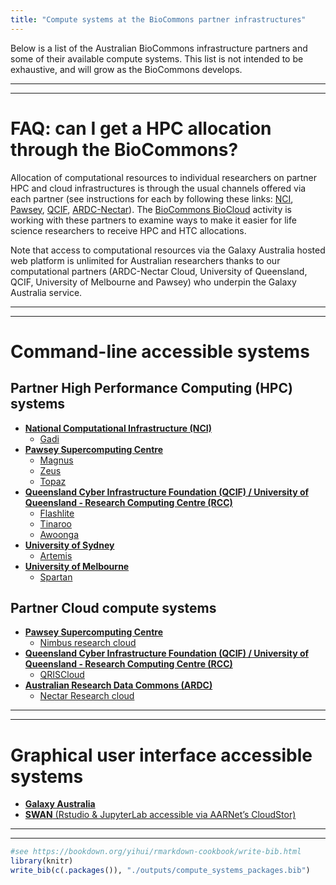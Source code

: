 ```yaml
---
title: "Compute systems at the BioCommons partner infrastructures"
---
```


Below is a list of the Australian BioCommons infrastructure partners and some of their available compute systems. This list is not intended to be exhaustive, and will grow as the BioCommons develops.

-----

-----

# FAQ: can I get a HPC allocation through the BioCommons?

Allocation of computational resources to individual researchers on partner HPC and cloud infrastructures is through the usual channels offered via each partner (see instructions for each by following these links: [NCI](https://nci.org.au/users/how-access-nci), [Pawsey](https://support.pawsey.org.au/documentation/display/US/Getting+Access), [QCIF](https://www.qcif.edu.au/services/computing/), [ARDC-Nectar](http://cloud.nectar.org.au/start-now/)). The [BioCommons BioCloud](https://www.biocommons.org.au/pathfinder-biocloud) activity is working with these partners to examine ways to make it easier for life science researchers to receive HPC and HTC allocations.

Note that access to computational resources via the Galaxy Australia hosted web platform is unlimited for Australian researchers thanks to our computational partners (ARDC-Nectar Cloud, University of Queensland, QCIF, University of Melbourne and Pawsey) who underpin the Galaxy Australia service.  

-----

-----

# Command-line accessible systems

## Partner High Performance Computing (HPC) systems

- [**National Computational Infrastructure (NCI)**](https://nci.org.au/)
    - [Gadi](https://opus.nci.org.au/display/Help/Gadi+User+Guide)
- [**Pawsey Supercomputing Centre**](https://pawsey.org.au/)
    - [Magnus](https://pawsey.org.au/systems/magnus/)
    - [Zeus](https://pawsey.org.au/systems/zeus/)
    - [Topaz](https://pawsey.org.au/systems/topaz/)
- [**Queensland Cyber Infrastructure Foundation (QCIF) / University of Queensland - Research Computing Centre (RCC)**](https://rcc.uq.edu.au/)
    - [Flashlite](https://rcc.uq.edu.au/flashlite)
    - [Tinaroo](https://rcc.uq.edu.au/tinaroo)
    - [Awoonga](https://rcc.uq.edu.au/awoonga)
- [**University of Sydney**](https://www.sydney.edu.au/)
    - [Artemis](https://www.sydney.edu.au/research/facilities/sydney-informatics-hub/digital-research-infrastructure.html)
- [**University of Melbourne**](https://www.unimelb.edu.au/)
    - [Spartan](https://dashboard.hpc.unimelb.edu.au/)

## Partner Cloud compute systems

- [**Pawsey Supercomputing Centre**](https://pawsey.org.au/)
    - [Nimbus research cloud](https://pawsey.org.au/systems/nimbus-cloud-service/)
- [**Queensland Cyber Infrastructure Foundation (QCIF) / University of Queensland - Research Computing Centre (RCC)**](https://rcc.uq.edu.au/)
    - [QRISCloud](https://rcc.uq.edu.au/qriscloud)
- [**Australian Research Data Commons (ARDC)**](https://ardc.edu.au/)
    - [Nectar Research cloud](https://ardc.edu.au/services/nectar-research-cloud/)

-----

-----

# Graphical user interface accessible systems

- [**Galaxy Australia**](https://usegalaxy.org.au/)
- [**SWAN** (Rstudio & JupyterLab accessible via AARNet’s CloudStor)](https://support.aarnet.edu.au/hc/en-us/sections/360000129695-CloudStor-SWAN)

-----

-----

```r
#see https://bookdown.org/yihui/rmarkdown-cookbook/write-bib.html
library(knitr)
write_bib(c(.packages()), "./outputs/compute_systems_packages.bib")
```
